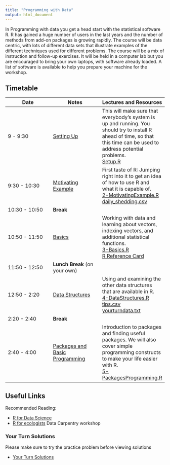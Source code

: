 ```yaml
---
title: "Programming with Data"
output: html_document
---
```



In Programming with data you get a head start with the statistical software R. R has gained a huge number of users in the last years and the number of methods from add-on packages is growing rapidly. The course will be data centric, with lots of different data sets that illustrate examples of the different techniques used for different problems.
The course will be a mix of instruction and follow-up exercises. It will be held in a computer lab but you are encouraged to bring your own laptops, with software already loaded. A list of software is available to help you prepare your machine for the workshop. 

## Timetable

Date | Notes | Lectures and Resources
---- | ---- | ----
9 - 9:30 | [Setting Up](knitr/1-Setup.html) | This will make sure that everybody's system is up and running. You should try to install R ahead of time, so that this time can be used to address potential problems. <br/> [Setup.R](code/1-Setup.R)
9:30 - 10:30 | [Motivating Example](knitr/2-MotivatingExample.html) | First taste of R: Jumping right into it to get an idea of how to use R and what it is capable of. <br/> [2-MotivatingExample.R](code/2-MotivatingExample.R)<br/> [daily_shedding.csv](data/daily_shedding.csv)
10:30 - 10:50 | **Break** | 
10:50 - 11:50 | [Basics](knitr/3-Basics.html) |  	Working with data and learning about vectors, indexing vectors, and additional statistical functions. <br/>[3-Basics.R](code/3-Basics.R)<br/>[R Reference Card](https://cran.r-project.org/doc/contrib/Short-refcard.pdf)
11:50 - 12:50 | **Lunch Break** (on your own) | 
12:50 - 2:20 | [Data Structures](knitr/4-DataStructures.html) |  	Using and examining the other data structures that are available in R. <br/>[4-DataStructures.R](code/4-DataStructures.R) <br/> [tips.csv](data/tips.csv)<br/>[yourturndata.txt](data/yourturndata.txt)
2:20 - 2:40 | **Break**| 
2:40 - 4:00 | [Packages and Basic Programming](knitr/5-PackagesProgramming.html) | Introduction to packages and finding useful packages. We will also cover simple programming constructs to make your life easier with R. <br/>[5-PackagesProgramming.R](code/5-PackagesProgramming.R)


## Useful Links
Recommended Reading:

- [R for Data Science](https://r4ds.had.co.nz/) 
- [R for ecologists](https://datacarpentry.org/R-ecology-lesson/) Data Carpentry workshop 

### Your Turn Solutions
Please make sure to try the practice problem before viewing solutions

- [Your Turn Solutions](knitr/99-YourTurnSolutions.html)